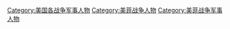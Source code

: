 [[Category:美国各战争军事人物|Category:美国各战争军事人物]]
[[Category:美菲战争人物|Category:美菲战争人物]]
[[Category:美菲战争军事人物|Category:美菲战争军事人物]]